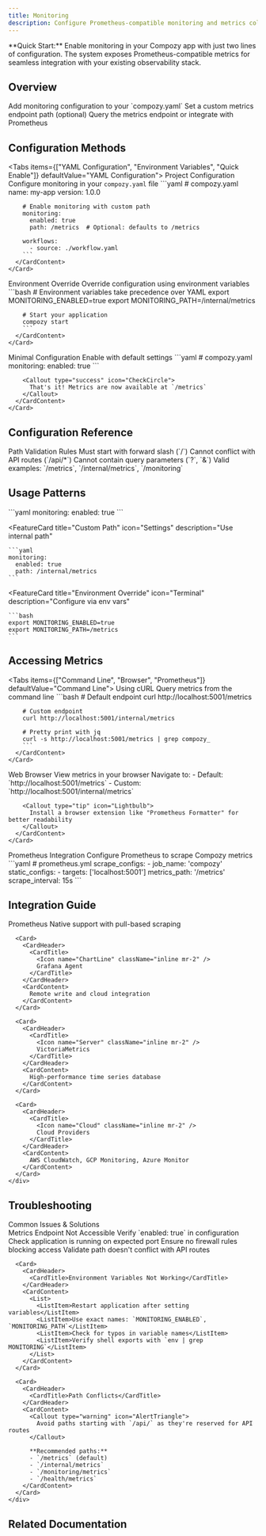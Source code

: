 ```yaml
---
title: Monitoring
description: Configure Prometheus-compatible monitoring and metrics collection for your Compozy applications
---
```


<Callout type="info" icon="ChartBar">
  **Quick Start:** Enable monitoring in your Compozy app with just two lines of configuration. The system exposes Prometheus-compatible metrics for seamless integration with your existing observability stack.
</Callout>

## Overview

<Steps>
  <Step title="Enable Monitoring">
    Add monitoring configuration to your `compozy.yaml`
  </Step>
  <Step title="Configure Path">
    Set a custom metrics endpoint path (optional)
  </Step>
  <Step title="Access Metrics">
    Query the metrics endpoint or integrate with Prometheus
  </Step>
</Steps>

## Configuration Methods

<Tabs items={["YAML Configuration", "Environment Variables", "Quick Enable"]} defaultValue="YAML Configuration">
  <Tab value="YAML Configuration">
    <Card>
      <CardHeader>
        <CardTitle>Project Configuration</CardTitle>
        <CardDescription>Configure monitoring in your `compozy.yaml` file</CardDescription>
      </CardHeader>
      <CardContent>
        ```yaml
        # compozy.yaml
        name: my-app
        version: 1.0.0

        # Enable monitoring with custom path
        monitoring:
          enabled: true
          path: /metrics  # Optional: defaults to /metrics

        workflows:
          - source: ./workflow.yaml
        ```
      </CardContent>
    </Card>
  </Tab>

  <Tab value="Environment Variables">
    <Card>
      <CardHeader>
        <CardTitle>Environment Override</CardTitle>
        <CardDescription>Override configuration using environment variables</CardDescription>
      </CardHeader>
      <CardContent>
        ```bash
        # Environment variables take precedence over YAML
        export MONITORING_ENABLED=true
        export MONITORING_PATH=/internal/metrics

        # Start your application
        compozy start
        ```
      </CardContent>
    </Card>
  </Tab>

  <Tab value="Quick Enable">
    <Card>
      <CardHeader>
        <CardTitle>Minimal Configuration</CardTitle>
        <CardDescription>Enable with default settings</CardDescription>
      </CardHeader>
      <CardContent>
        ```yaml
        # compozy.yaml
        monitoring:
          enabled: true
        ```

        <Callout type="success" icon="CheckCircle">
          That's it! Metrics are now available at `/metrics`
        </Callout>
      </CardContent>
    </Card>
  </Tab>
</Tabs>

## Configuration Reference

<AccordionGroup>
  <Accordion title="Configuration Options">
    <TypeTable
      type={{
        enabled: {
          description: "Enable or disable the monitoring endpoint",
          type: "boolean",
          default: "false",
        },
        path: {
          description: "HTTP path where metrics will be exposed",
          type: "string",
          default: '"/metrics"',
        },
      }}
    />
  </Accordion>

  <Accordion title="Path Requirements & Validation">
    <Card>
      <CardHeader>
        <CardTitle>Path Validation Rules</CardTitle>
      </CardHeader>
      <CardContent>
        <List>
          <ListItem>
            <Icon name="Check" className="text-green-500" />
            Must start with forward slash (`/`)
          </ListItem>
          <ListItem>
            <Icon name="Check" className="text-green-500" />
            Cannot conflict with API routes (`/api/*`)
          </ListItem>
          <ListItem>
            <Icon name="Check" className="text-green-500" />
            Cannot contain query parameters (`?`, `&`)
          </ListItem>
          <ListItem>
            <Icon name="Check" className="text-green-500" />
            Valid examples: `/metrics`, `/internal/metrics`, `/monitoring`
          </ListItem>
        </List>
      </CardContent>
    </Card>
  </Accordion>
</AccordionGroup>

## Usage Patterns

<FeatureCardList cols={3}>
  <FeatureCard
    title="Basic Setup"
    icon="Play"
    description="Enable with defaults"
  >
    ```yaml
    monitoring:
      enabled: true
    ```
  </FeatureCard>

  <FeatureCard
    title="Custom Path"
    icon="Settings"
    description="Use internal path"
  >
    ```yaml
    monitoring:
      enabled: true
      path: /internal/metrics
    ```
  </FeatureCard>

  <FeatureCard
    title="Environment Override"
    icon="Terminal"
    description="Configure via env vars"
  >
    ```bash
    export MONITORING_ENABLED=true
    export MONITORING_PATH=/metrics
    ```
  </FeatureCard>
</FeatureCardList>

## Accessing Metrics

<Tabs items={["Command Line", "Browser", "Prometheus"]} defaultValue="Command Line">
  <Tab value="Command Line">
    <Card>
      <CardHeader>
        <CardTitle>Using cURL</CardTitle>
        <CardDescription>Query metrics from the command line</CardDescription>
      </CardHeader>
      <CardContent>
        ```bash
        # Default endpoint
        curl http://localhost:5001/metrics

        # Custom endpoint
        curl http://localhost:5001/internal/metrics

        # Pretty print with jq
        curl -s http://localhost:5001/metrics | grep compozy_
        ```
      </CardContent>
    </Card>
  </Tab>

  <Tab value="Browser">
    <Card>
      <CardHeader>
        <CardTitle>Web Browser</CardTitle>
        <CardDescription>View metrics in your browser</CardDescription>
      </CardHeader>
      <CardContent>
        Navigate to:
        - Default: `http://localhost:5001/metrics`
        - Custom: `http://localhost:5001/internal/metrics`

        <Callout type="tip" icon="Lightbulb">
          Install a browser extension like "Prometheus Formatter" for better readability
        </Callout>
      </CardContent>
    </Card>
  </Tab>

  <Tab value="Prometheus">
    <Card>
      <CardHeader>
        <CardTitle>Prometheus Integration</CardTitle>
        <CardDescription>Configure Prometheus to scrape Compozy metrics</CardDescription>
      </CardHeader>
      <CardContent>
        ```yaml
        # prometheus.yml
        scrape_configs:
          - job_name: 'compozy'
            static_configs:
              - targets: ['localhost:5001']
            metrics_path: '/metrics'
            scrape_interval: 15s
        ```
      </CardContent>
    </Card>
  </Tab>
</Tabs>

## Integration Guide

<AccordionGroup>
  <Accordion title="Supported Monitoring Systems">
    <div className="grid grid-cols-1 md:grid-cols-2 gap-4">
      <Card>
        <CardHeader>
          <CardTitle>
            <Icon name="Database" className="inline mr-2" />
            Prometheus
          </CardTitle>
        </CardHeader>
        <CardContent>
          Native support with pull-based scraping
        </CardContent>
      </Card>

      <Card>
        <CardHeader>
          <CardTitle>
            <Icon name="ChartLine" className="inline mr-2" />
            Grafana Agent
          </CardTitle>
        </CardHeader>
        <CardContent>
          Remote write and cloud integration
        </CardContent>
      </Card>

      <Card>
        <CardHeader>
          <CardTitle>
            <Icon name="Server" className="inline mr-2" />
            VictoriaMetrics
          </CardTitle>
        </CardHeader>
        <CardContent>
          High-performance time series database
        </CardContent>
      </Card>

      <Card>
        <CardHeader>
          <CardTitle>
            <Icon name="Cloud" className="inline mr-2" />
            Cloud Providers
          </CardTitle>
        </CardHeader>
        <CardContent>
          AWS CloudWatch, GCP Monitoring, Azure Monitor
        </CardContent>
      </Card>
    </div>
  </Accordion>

  <Accordion title="Implementation Details">
    <FeatureCardList cols={2}>
      <FeatureCard
        title="Configuration System"
        icon="Cog"
        description="YAML-first with environment override capability"
      />
      <FeatureCard
        title="Path Validation"
        icon="Shield"
        description="Prevents conflicts with API routes"
      />
      <FeatureCard
        title="OpenTelemetry"
        icon="Activity"
        description="Standards-based metrics collection"
      />
      <FeatureCard
        title="Prometheus Export"
        icon="Upload"
        description="Native Prometheus exposition format"
      />
    </FeatureCardList>
  </Accordion>
</AccordionGroup>

## Troubleshooting

<Collapsible>
  <CollapsibleTrigger className="flex items-center gap-2 font-semibold">
    <Icon name="AlertCircle" className="text-yellow-500" />
    Common Issues & Solutions
  </CollapsibleTrigger>
  <CollapsibleContent>
    <div className="space-y-4 mt-4">
      <Card>
        <CardHeader>
          <CardTitle>Metrics Endpoint Not Accessible</CardTitle>
        </CardHeader>
        <CardContent>
          <Steps>
            <Step>Verify `enabled: true` in configuration</Step>
            <Step>Check application is running on expected port</Step>
            <Step>Ensure no firewall rules blocking access</Step>
            <Step>Validate path doesn't conflict with API routes</Step>
          </Steps>
        </CardContent>
      </Card>

      <Card>
        <CardHeader>
          <CardTitle>Environment Variables Not Working</CardTitle>
        </CardHeader>
        <CardContent>
          <List>
            <ListItem>Restart application after setting variables</ListItem>
            <ListItem>Use exact names: `MONITORING_ENABLED`, `MONITORING_PATH`</ListItem>
            <ListItem>Check for typos in variable names</ListItem>
            <ListItem>Verify shell exports with `env | grep MONITORING`</ListItem>
          </List>
        </CardContent>
      </Card>

      <Card>
        <CardHeader>
          <CardTitle>Path Conflicts</CardTitle>
        </CardHeader>
        <CardContent>
          <Callout type="warning" icon="AlertTriangle">
            Avoid paths starting with `/api/` as they're reserved for API routes
          </Callout>

          **Recommended paths:**
          - `/metrics` (default)
          - `/internal/metrics`
          - `/monitoring/metrics`
          - `/health/metrics`
        </CardContent>
      </Card>
    </div>
  </CollapsibleContent>
</Collapsible>

## Related Documentation

<ReferenceCardList>
  <ReferenceCard
    title="Monitoring & Metrics"
    description="Advanced monitoring with OpenTelemetry and custom metrics"
    href="/docs/core/mcp/overview"
    icon="Activity"
  />
  <ReferenceCard
    title="Global Configuration"
    description="Main project configuration options and system settings"
    href="/docs/core/configuration/global"
    icon="Settings"
  />
  <ReferenceCard
    title="Runtime Configuration"
    description="Configure tool execution environment and settings"
    href="/docs/core/configuration/global"
    icon="Play"
  />
</ReferenceCardList>
